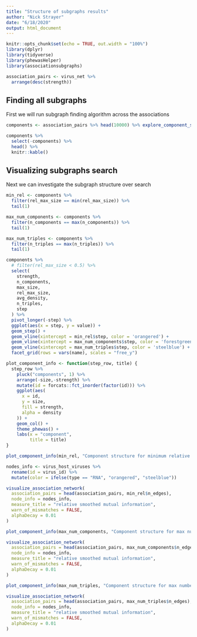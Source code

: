 ```yaml
---
title: "Structure of subgraphs results"
author: "Nick Strayer"
date: "6/18/2020"
output: html_document
---
```


```r
knitr::opts_chunk$set(echo = TRUE, out.width = "100%")
library(dplyr)
library(tidyverse)
library(phewasHelper)
library(associationsubgraphs)

association_pairs <- virus_net %>% 
  arrange(desc(strength))
```


## Finding all subgraphs

First we will run subgraph finding algorithm across the associations

```r

components <- association_pairs %>% head(10000) %>% explore_component_structure()

components %>% 
  select(-components) %>% 
  head() %>% 
  knitr::kable()
```

## Visualizing subgraphs search

Next we can investigate the subgraph structure over search

```r

min_rel <- components %>%
  filter(rel_max_size == min(rel_max_size)) %>%
  tail(1)

max_num_components <- components %>%
  filter(n_components == max(n_components)) %>%
  tail(1)

max_num_triples <- components %>%
  filter(n_triples == max(n_triples)) %>%
  tail(1)

components %>%
  # filter(rel_max_size < 0.5) %>%
  select(
    strength,
    n_components,
    max_size,
    rel_max_size,
    avg_density,
    n_triples,
    step
  ) %>% 
  pivot_longer(-step) %>%
  ggplot(aes(x = step, y = value)) +
  geom_step() +
  geom_vline(xintercept = min_rel$step, color = 'orangered') +
  geom_vline(xintercept = max_num_components$step, color = 'forestgreen') +
  geom_vline(xintercept = max_num_triples$step, color = 'steelblue') +
  facet_grid(rows = vars(name), scales = "free_y")

```

```r
plot_component_info <- function(step_row, title) {
  step_row %>%
    pluck("components", 1) %>%
    arrange(-size,-strength) %>%
    mutate(id = forcats::fct_inorder(factor(id))) %>%
    ggplot(aes(
      x = id,
      y = size,
      fill = strength,
      alpha = density
    )) +
    geom_col() +
    theme_phewas() +
    labs(x = "component",
         title = title)
}

plot_component_info(min_rel, "Component structure for minimum relative cut")

nodes_info <- virus_host_viruses %>% 
  rename(id = virus_id) %>% 
  mutate(color = ifelse(type == "RNA", "orangered", "steelblue"))

visualize_association_network(
  association_pairs = head(association_pairs, min_rel$n_edges),
  node_info = nodes_info,
  measure_title = "relative smoothed mutual information",
  warn_of_mismatches = FALSE,
  alphaDecay = 0.01
)
```

```r
plot_component_info(max_num_components, "Component structure for max number of components")

visualize_association_network(
  association_pairs = head(association_pairs, max_num_components$n_edges),
  node_info = nodes_info,
  measure_title = "relative smoothed mutual information",
  warn_of_mismatches = FALSE,
  alphaDecay = 0.01
)
```


```r
plot_component_info(max_num_triples, "Component structure for max number of components larger than 2 nodes")

visualize_association_network(
  association_pairs = head(association_pairs, max_num_triples$n_edges),
  node_info = nodes_info,
  measure_title = "relative smoothed mutual information",
  warn_of_mismatches = FALSE,
  alphaDecay = 0.01
)
```
